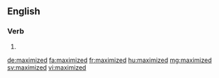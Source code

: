==English==

===Verb===
{{head|en|verb form}}

# {{en-past of|maximize}}

[[de:maximized]]
[[fa:maximized]]
[[fr:maximized]]
[[hu:maximized]]
[[mg:maximized]]
[[sv:maximized]]
[[vi:maximized]]